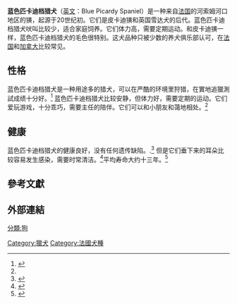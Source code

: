 {{Infobox Dogbreed
<!-- Put article text AFTER this infobox markup. See: -->
<!-- Wikipedia:WikiProject Dog breeds/Templates for more info.-->
| image = Epagneul bleu de picardie 868.jpg
| image_caption = 一只蓝色匹卡迪档猎犬
| name = 蓝色匹卡迪档猎犬
| altname = 
| 原产国 = {{flagicon|France}} [[法国|法国]]
| 世界犬业联盟分類 = Group 7
| 世界犬业联盟号码 = 106
| fcistd = 
| ukcgroup = 
| ukcstd =
}} <!-- End Infobox -->

'''蓝色匹卡迪档猎犬'''（[[英文|英文]]：Blue Picardy Spaniel）是一种来自[[法国|法国]]的河索姆河口地区的獚，起源于20世纪初。它们是皮卡迪獚和英国雪达犬的后代。蓝色匹卡迪档猎犬吠叫比较少，适合家庭饲养。它们体力高，需要定期运动。和皮卡迪獚一样，蓝色匹卡迪档猎犬的毛色很特别。这犬品种只被少数的养犬俱乐部认可，在[[法国|法国]]和[[加拿大|加拿大]]比较常见。

== 性格 ==
蓝色匹卡迪档猎犬是一种用途多的猎犬，可以在严酷的环境里狩猎，在實地追獵測試成绩十分好。<ref>{{cite web |url=http://www.completedogsguide.com/dog-breeds/rare/Blue-Picardy-Spaniel/ |title=Blue Picardy Spaniel |year=2007 |publisher=Complete Guide to Dogs |accessdate=2010-01-09}}</ref> 蓝色匹卡迪档猎犬比较安静，但体力好，需要定期的运动。它们爱玩游戏，十分乖巧，需要主任的陪伴。它们可以和小朋友和蔼地相处。<ref name="cunliffe"/>


== 健康 ==

蓝色匹卡迪档猎犬的健康良好，没有任何遗传缺陷。.<ref>{{cite web|url=http://www.completedogsguide.com/dog-breeds/rare/Blue-Picardy-Spaniel/|title=Blue Picardy Spaniel |publisher=Complete Dogs Guide|accessdate=2010-03-25}}</ref> 但是它们垂下来的耳朵比较容易发生感染，需要时常清洁。<ref name="earinfect">{{cite web|url=http://www.healthypet.com/PetCare/PetCareArticle.aspx?art_key=11b39b10-4735-4ac9-ba43-0b348cab2c6b|title=Pet Care: Ear infections|publisher=Healthy Pet.com|accessdate=2010-02-09|deadurl=yes|archiveurl=https://web.archive.org/web/20100103160222/http://healthypet.com/PetCare/PetCareArticle.aspx?art_key=11b39b10-4735-4ac9-ba43-0b348cab2c6b|archivedate=2010年1月3日|df=}}</ref>平均寿命大约十三年。<ref>{{cite web |url=http://www.dogsindepth.com/sporting_dog_breeds/blue_picardy_spaniel.html |title=Blue Picardy Spaniel (Epagneul Bleu de Picardie) |publisher=dogsindepth.com |accessdate=2010-01-10}}</ref>

== 參考文獻 ==
{{reflist}}

== 外部連結 ==

[[分類:狗|分類:狗]]
[[Category:獵犬|Category:獵犬]]
[[Category:法國犬種|Category:法國犬種]]
